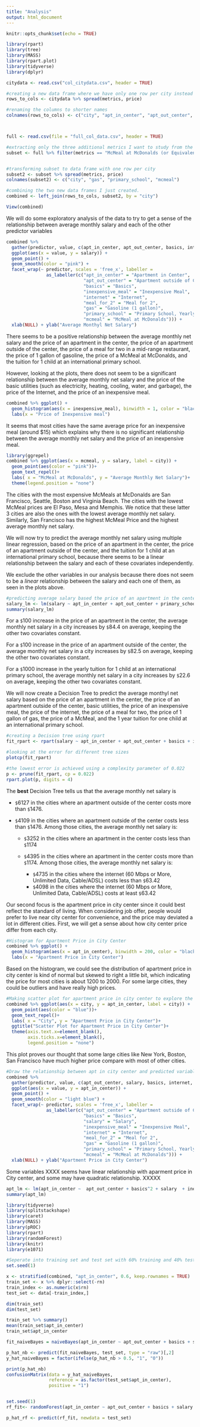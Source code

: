 ```yaml
---
title: "Analysis"
output: html_document
---
```


```r
knitr::opts_chunk$set(echo = TRUE)
```

```r
library(rpart)
library(tree)
library(MASS)
library(rpart.plot)
library(tidyverse)
library(dplyr)

citydata <- read.csv("col_citydata.csv", header = TRUE)

#creating a new data frame where we have only one row per city instead of multiple city rows
rows_to_cols <- citydata %>% spread(metrics, price) 

#renaming the columns to shorter names
colnames(rows_to_cols) <- c("city", "apt_in_center", "apt_out_center", "salary", "basics", "internet", "meal_for_2", "inexpensive_meal")



full <- read.csv(file = "full_col_data.csv", header = TRUE)

#extracting only the three additional metrics I want to study from the full data frame
subset <- full %>% filter(metrics == "McMeal at McDonalds (or Equivalent Combo Meal)" | metrics == "Gasoline (1 gallon)" | metrics == "International Primary School, Yearly for 1 Child")


#transforming subset to data frame with one row per city
subset2 <- subset %>% spread(metrics, price)
colnames(subset2) <- c("city", "gas", "primary_school", "mcmeal")

#combining the two new data frames I just created. 
combined <- left_join(rows_to_cols, subset2, by = "city")

View(combined)

```

We will do some exploratory analysis of the data to try to get a sense of the relationship between average monthly salary and each of the other predictor variables
```r
combined %>% 
  gather(predictor, value, c(apt_in_center, apt_out_center, basics, internet, meal_for_2, inexpensive_meal, gas, primary_school, mcmeal)) %>% 
  ggplot(aes(x = value, y = salary)) + 
  geom_point() + 
  geom_smooth(color = "pink") +
  facet_wrap(~ predictor, scales = 'free_x', labeller = 
               as_labeller(c("apt_in_center" = "Apartment in Center", 
                             "apt_out_center" = "Apartment outside of Center", 
                             "basics" = "Basics", 
                             "inexpensive_meal" = "Inexpensive Meal",
                             "internet" = "Internet",
                             "meal_for_2" = "Meal for 2",
                             "gas" = "Gasoline (1 gallon)",
                             "primary_school" = "Primary School, Yearly for 1 Child",
                             "mcmeal" = "McMeal at McDonalds"))) + 
  xlab(NULL) + ylab("Average Monthyl Net Salary")
```
There seems to be a positive relationship between the average monthly net salary and the price of an apartment in the center, the price of an apartment outside of the center, the price of a meal for two in a mid-range restaurant, the price of 1 gallon of gasoline, the price of a McMeal at McDonalds, and the tuition for 1 child at an international primary school.

However, looking at the plots, there does not seem to be a significant relationship between the average monthly net salary and the price of the basic utilities (such as electricity, heating, cooling, water, and garbage), the price of the Internet, and the price of an inexpensive meal. 

```r
combined %>% ggplot() + 
  geom_histogram(aes(x = inexpensive_meal), binwidth = 1, color = "black", fill = "pink") + 
  labs(x = "Price of Inexpensive meal") 
```
It seems that most cities have the same average price for an inexpensive meal (around $15) which explains why there is no significant relationship between the average monthly net salary and the price of an inexpensive meal.

```r
library(ggrepel)
combined %>% ggplot(aes(x = mcmeal, y = salary, label = city)) +
  geom_point(aes(color = "pink"))+
  geom_text_repel()+
  labs( x = "McMeal at McDonalds", y = "Average Monthly Net Salary")+
  theme(legend.position = "none")

```
The cities with the most expensive McMeals at McDonalds are San Francisco, Seattle, Boston and Virginia Beach. The cities with the lowest McMeal prices are El Paso, Mesa and Memphis. We notice that these latter 3 cities are also the ones with the lowest average monthly net salary. Similarly, San Francisco has the highest McMeal Price and the highest average monthly net salary. 


We will now try to predict the average monthly net salary using multiple linear regression, based on the price of an apartment in the center, the price of an apartment outside of the center, and the tuition for 1 child at an international primary school, because there seems to be a linear relationship between the salary and each of these covariates independently.

We exclude the other variables in our analysis because there does not seem to be a *linear* relationship between the salary and each one of them, as seen in the plots above.

```r

#predicting average salary based the price of an apartment in the center, the price of an apartment outside of the center, and the tuition for 1 child at an international primary school
salary_lm <- lm(salary ~ apt_in_center + apt_out_center + primary_school, data = combined)
summary(salary_lm)

```
For a `$`100 increase in the price of an apartment in the center, the average monthly net salary in a city increases by `$`84.4 on average, keeping the other two covariates constant.

For a `$`100 increase in the price of an apartment outside of the center, the average monthly net salary in a city increases by `$`82.5 on average, keeping the other two covariates constant. 

For a `$`1000 increase in the yearly tuition for 1 child at an international primary school, the average monthly net salary in a city increases by `$`22.6 on average, keeping the other two covariates constant.


We will now create a Decision Tree to predict the average monthyl net salary based on the price of an apartment in the center, the price of an apartment outside of the center, basic utilities, the price of an inexpensive meal, the price of the internet, the price of a meal for two, the price of 1 gallon of gas, the price of a McMeal, and the 1 year tuition for one child at an international primary school.
```r
#creating a Decision tree using rpart
fit_rpart <- rpart(salary ~ apt_in_center + apt_out_center + basics + inexpensive_meal + internet + meal_for_2 + gas + mcmeal + primary_school, data = combined) 

#looking at the error for different tree sizes 
plotcp(fit_rpart)

#the lowest error is achieved using a complexity parameter of 0.022
p <- prune(fit_rpart, cp = 0.022)
rpart.plot(p, digits = 4)
```
The __best__ Decision Tree tells us that the average monthly net salary is 

* `$`6127 in the cities where an apartment outside of the center costs more than `$`1476.
* `$`4109 in the cities where an apartment outside of the center costs less than `$`1476. Among those cities, the average monthly net salary is: 

    - `$`3252 in the cities where an apartment in the center costs less than `$`1174 
    - `$`4395 in the cities where an apartment in the center costs more than `$`1174. Among those cities, the average monthly net salary is:
    
        - `$`4735 in the cities where the internet (60 Mbps or More, Unlimited Data, Cable/ADSL) costs less than `$`63.42 
        - `$`4098 in the cities where the internet (60 Mbps or More, Unlimited Data, Cable/ADSL) costs at least `$`63.42




Our second focus is the apartment price in city center since it could best reflect the standard of living. When considering job offer, people would prefer to live near city center for convenience, and the price may deviated a lot in different cities. First, we will get a sense about how city center price differ from each city. 

```r
#Histogram for Apartment Price in City Center
combined %>% ggplot() + 
  geom_histogram(aes(x = apt_in_center), binwidth = 200, color = "black", fill = "light blue") + 
  labs(x = "Apartment Price in City Center") 
```
Based on the histogram, we could see the distribution of apartment price in city center is kind of normal but skewed to right a little bit, which indicating the price for most cities is about 1200 to 2000. For some large cities, they could be outliers and have really high prices. 

```r
#Making scatter plot for apartment price in city center to explore the outliers
combined %>% ggplot(aes(x = city, y = apt_in_center, label = city)) +
  geom_point(aes(color = "blue"))+
  geom_text_repel()+
  labs( x = "City", y = "Apartment Price in City Center")+
  ggtitle("Scatter Plot for Apartment Price in City Center")+
  theme(axis.text.x=element_blank(),
        axis.ticks.x=element_blank(),
        legend.position = "none")

```

This plot proves our thought that some large cities like New York, Boston, San Francisco have much higher price compare with most of other cities. 

```r
#Draw the relationship between apt in city center and predicted variables
combined %>% 
  gather(predictor, value, c(apt_out_center, salary, basics, internet, meal_for_2, inexpensive_meal, gas, primary_school, mcmeal)) %>% 
  ggplot(aes(x = value, y = apt_in_center)) + 
  geom_point() + 
  geom_smooth(color = "light blue") +
  facet_wrap(~ predictor, scales = 'free_x', labeller = 
               as_labeller(c("apt_out_center" = "Apartment outside of Center", 
                             "basics" = "Basics", 
                             "salary" = "Salary", 
                             "inexpensive_meal" = "Inexpensive Meal",
                             "internet" = "Internet",
                             "meal_for_2" = "Meal for 2",
                             "gas" = "Gasoline (1 gallon)",
                             "primary_school" = "Primary School, Yearly for 1 Child",
                             "mcmeal" = "McMeal at McDonalds"))) + 
  xlab(NULL) + ylab("Apartment Price in City Center")
```
Some variables XXXX seems have linear relationship with aparment price in City center, and some may have quadratic relationship. XXXXX


```r
apt_lm <- lm(apt_in_center ~  apt_out_center + basics^2 + salary  + inexpensive_meal + primary_school + meal_for_2, data = combined)
summary(apt_lm)
```


```r
library(tidyverse)
library(splitstackshape)
library(caret)
library(MASS)
library(pROC)
library(rpart)
library(randomForest)
library(knitr)
library(e1071)

```

```r

#Seperate into training set and test set with 60% training and 40% test set
set.seed(1)

x <- stratified(combined, "apt_in_center", 0.6, keep.rownames = TRUE)
train_set <- x %>% dplyr::select(-rn)
train_index <- as.numeric(x$rn)
test_set <- data[-train_index,]

dim(train_set)
dim(test_set)
```

```r
train_set %>% summary()
mean(train_set$apt_in_center)
train_set$apt_in_center

fit_naiveBayes = naiveBayes(apt_in_center ~ apt_out_center + basics + salary  +     inexpensive_meal + primary_school + meal_for_2, data = train_set)

p_hat_nb <- predict(fit_naiveBayes, test_set, type = "raw")[,2]
y_hat_naiveBayes = factor(ifelse(p_hat_nb > 0.5, "1", "0"))

print(p_hat_nb)
confusionMatrix(data = y_hat_naiveBayes, 
                reference = as.factor(test_set$apt_in_center), 
                positive = "1")


```
```r

```

```r
set.seed(1)
rf_fit<- randomForest(apt_in_center ~ apt_out_center + basics + salary  +     inexpensive_meal + primary_school + meal_for_2, data = train_set)

p_hat_rf <- predict(rf_fit, newdata = test_set)
```

